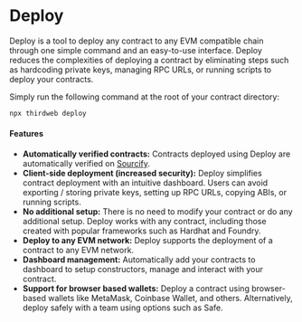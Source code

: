 # Deploy

Deploy is a tool to deploy any contract to any EVM compatible chain through one simple command and an easy-to-use interface. Deploy reduces the complexities of deploying a contract by eliminating steps such as hardcoding private keys, managing RPC URLs, or running scripts to deploy your contracts.

Simply run the following command at the root of your contract directory:

```bash
npx thirdweb deploy
```

#### Features

- **Automatically verified contracts:** Contracts deployed using Deploy are automatically verified on [Sourcify](https://sourcify.dev/).
- **Client-side deployment (increased security):** Deploy simplifies contract deployment with an intuitive dashboard. Users can avoid exporting / storing private keys, setting up RPC URLs, copying ABIs, or running scripts.
- **No additional setup:** There is no need to modify your contract or do any additional setup. Deploy works with any contract, including those created with popular frameworks such as Hardhat and Foundry.
- **Deploy to any EVM network:** Deploy supports the deployment of a contract to any EVM network.
- **Dashboard management:** Automatically add your contracts to dashboard to setup constructors, manage and interact with your contract.
- **Support for browser based wallets:** Deploy a contract using browser-based wallets like MetaMask, Coinbase Wallet, and others. Alternatively, deploy safely with a team using options such as Safe.